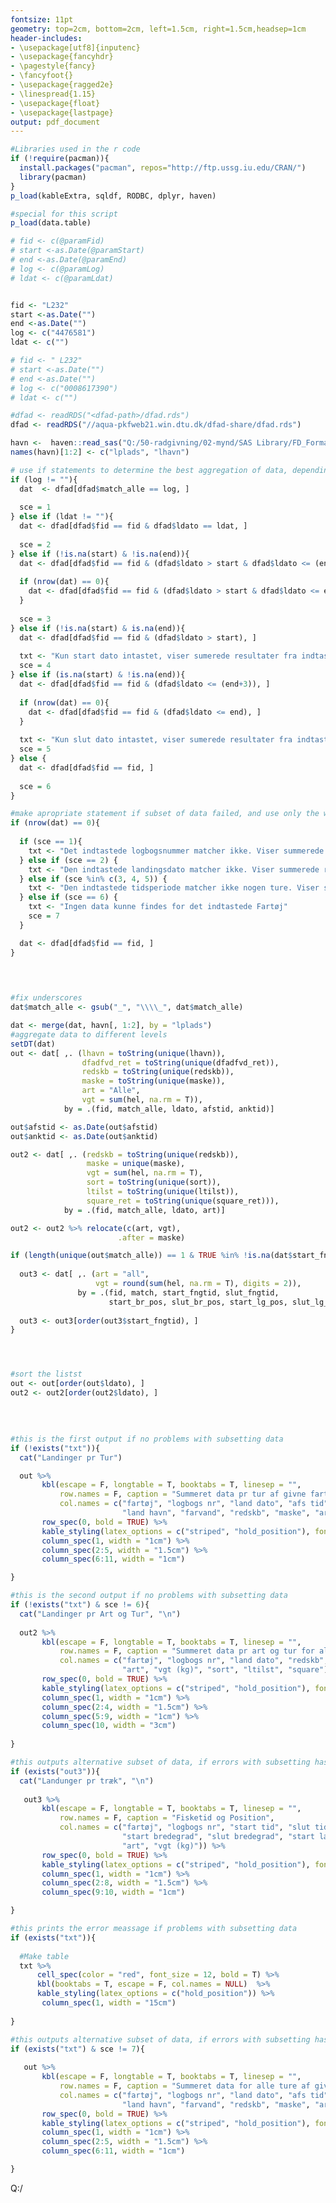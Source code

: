 ```yaml
---
fontsize: 11pt
geometry: top=2cm, bottom=2cm, left=1.5cm, right=1.5cm,headsep=1cm
header-includes:
- \usepackage[utf8]{inputenc}
- \usepackage{fancyhdr}
- \pagestyle{fancy}
- \fancyfoot{}
- \usepackage{ragged2e}
- \linespread{1.15}
- \usepackage{float}
- \usepackage{lastpage}
output: pdf_document
---
```


```r

#Libraries used in the r code
if (!require(pacman)){
  install.packages("pacman", repos="http://ftp.ussg.iu.edu/CRAN/")
  library(pacman)
}
p_load(kableExtra, sqldf, RODBC, dplyr, haven)

#special for this script
p_load(data.table)

```

```r

# fid <- c(@paramFid)
# start <-as.Date(@paramStart)
# end <-as.Date(@paramEnd)
# log <- c(@paramLog)
# ldat <- c(@paramLdat)


fid <- "L232"
start <-as.Date("")
end <-as.Date("")
log <- c("4476581")
ldat <- c("")

# fid <- " L232"
# start <-as.Date("")
# end <-as.Date("")
# log <- c("0008617390")
# ldat <- c("")

```

```r

#dfad <- readRDS("<dfad-path>/dfad.rds")
dfad <- readRDS("//aqua-pkfweb21.win.dtu.dk/dfad-share/dfad.rds")

havn <-  haven::read_sas("Q:/50-radgivning/02-mynd/SAS Library/FD_Format/lplads.sas7bdat")   
names(havn)[1:2] <- c("lplads", "lhavn")

```

```r
# use if statements to determine the best aggregation of data, depending on input, and make scenarios (sce) to output error and warning messages to the report
if (log != ""){
  dat  <- dfad[dfad$match_alle == log, ]
  
  sce = 1
} else if (ldat != ""){
  dat <- dfad[dfad$fid == fid & dfad$ldato == ldat, ]
  
  sce = 2
} else if (!is.na(start) & !is.na(end)){
  dat <- dfad[dfad$fid == fid & (dfad$ldato > start & dfad$ldato <= (end+3)), ]
  
  if (nrow(dat) == 0){
    dat <- dfad[dfad$fid == fid & (dfad$ldato > start & dfad$ldato <= end), ]
  }
  
  sce = 3
} else if (!is.na(start) & is.na(end)){
  dat <- dfad[dfad$fid == fid & (dfad$ldato > start), ]
  
  txt <- "Kun start dato intastet, viser sumerede resultater fra indtastede start dato til nyeste optegnelse fra fartøjet, angiv en slut dato for mere detaljerede resultater"
  sce = 4
} else if (is.na(start) & !is.na(end)){
  dat <- dfad[dfad$fid == fid & (dfad$ldato <= (end+3)), ]
  
  if (nrow(dat) == 0){
    dat <- dfad[dfad$fid == fid & (dfad$ldato <= end), ]
  }
  
  txt <- "Kun slut dato intastet, viser sumerede resultater fra indtastede slut dato til ældste optegnelse fra fartøjet, angiv en start dato for mere detaljerede resultater"
  sce = 5
} else {
  dat <- dfad[dfad$fid == fid, ]
  
  sce = 6
}

#make apropriate statement if subset of data failed, and use only the whole dataset.
if (nrow(dat) == 0){
  
  if (sce == 1){
    txt <- "Det indtastede logbogsnummer matcher ikke. Viser summerede resultater for alle ture af givne fartøj. Data er muligvis ikke kommet ind i systemet endu, prøv igen om et par dage"
  } else if (sce == 2) {
    txt <- "Den indtastede landingsdato matcher ikke. Viser summerede resultater for alle ture af givne fartøj. Prøv at indtaste en periode via \"start dato\" og \"slut dato\". Eventuelt er data ikke kommet ind i systemet endu, prøv igen om et par dage"
  } else if (sce %in% c(3, 4, 5)) {
    txt <- "Den indtastede tidsperiode matcher ikke nogen ture. Viser summerede resultater for alle ture af givne fartøj. Eventuelt er data ikke kommet ind i systemet endu, prøv igen om et par dage"
  } else if (sce == 6) {
    txt <- "Ingen data kunne findes for det indtastede Fartøj"
    sce = 7
  }

  dat <- dfad[dfad$fid == fid, ]
}

  
  

```


```r
#fix underscores
dat$match_alle <- gsub("_", "\\\\_", dat$match_alle) 

dat <- merge(dat, havn[, 1:2], by = "lplads")
#aggregate data to different levels
setDT(dat)
out <- dat[ ,. (lhavn = toString(unique(lhavn)),
                dfadfvd_ret = toString(unique(dfadfvd_ret)),
                redskb = toString(unique(redskb)),
                maske = toString(unique(maske)),
                art = "Alle", 
                vgt = sum(hel, na.rm = T)),
            by = .(fid, match_alle, ldato, afstid, anktid)]

out$afstid <- as.Date(out$afstid)
out$anktid <- as.Date(out$anktid)

out2 <- dat[ ,. (redskb = toString(unique(redskb)),
                 maske = unique(maske),
                 vgt = sum(hel, na.rm = T),
                 sort = toString(unique(sort)),
                 ltilst = toString(unique(ltilst)),
                 square_ret = toString(unique(square_ret))),
            by = .(fid, match_alle, ldato, art)]

out2 <- out2 %>% relocate(c(art, vgt), 
                        .after = maske)

if (length(unique(out$match_alle)) == 1 & TRUE %in% !is.na(dat$start_fngtid)){
  
  out3 <- dat[ ,. (art = "all",
                   vgt = round(sum(hel, na.rm = T), digits = 2)), 
               by = .(fid, match, start_fngtid, slut_fngtid, 
                      start_br_pos, slut_br_pos, start_lg_pos, slut_lg_pos)]
  
  out3 <- out3[order(out3$start_fngtid), ]
}




#sort the listst
out <- out[order(out$ldato), ]
out2 <- out2[order(out2$ldato), ]



```


\thispagestyle{empty}

\vspace*{1cm}

\textbf{\huge DFADS Søgning}

\vspace*{1.5cm}

\textcolor{gray}{\large Indtastede Oplysninger:}\
\begin{itemize}
  \item \textcolor{gray}{\large Fartøj: `r fid`}
  \item \textcolor{gray}{\large Start dato: `r start`}
  \item \textcolor{gray}{\large Slut dato: `r end`}
  \item \textcolor{gray}{\large Logbogsnummer: `r log`}
  \item \textcolor{gray}{\large landingsdato: `r ldat`}
\end{itemize}
\vspace*{2cm}

```r

#this is the first output if no problems with subsetting data
if (!exists("txt")){
  cat("Landinger pr Tur")

  out %>%
       kbl(escape = F, longtable = T, booktabs = T, linesep = "",
           row.names = F, caption = "Summeret data pr tur af givne fartøj",
           col.names = c("fartøj", "logbogs nr", "land dato", "afs tid", "ank tid",
                         "land havn", "farvand", "redskb", "maske", "art", "vgt (kg)")) %>%
       row_spec(0, bold = TRUE) %>%
       kable_styling(latex_options = c("striped", "hold_position"), font_size = 8) %>%
       column_spec(1, width = "1cm") %>%
       column_spec(2:5, width = "1.5cm") %>%
       column_spec(6:11, width = "1cm")

}
```

\vspace*{1cm}
```r

#this is the second output if no problems with subsetting data
if (!exists("txt") & sce != 6){
  cat("Landinger pr Art og Tur", "\n")
  
  out2 %>%
       kbl(escape = F, longtable = T, booktabs = T, linesep = "", 
           row.names = F, caption = "Summeret data pr art og tur for alle ture af givne fartøj",
           col.names = c("fartøj", "logbogs nr", "land dato", "redskb", "maske",
                         "art", "vgt (kg)", "sort", "ltilst", "square")) %>%
       row_spec(0, bold = TRUE) %>%
       kable_styling(latex_options = c("striped", "hold_position"), font_size = 8) %>%
       column_spec(1, width = "1cm") %>%
       column_spec(2:4, width = "1.5cm") %>%
       column_spec(5:9, width = "1cm") %>%
       column_spec(10, width = "3cm")
  
}
```

\vspace*{1cm}
```r
#this outputs alternative subset of data, if errors with subsetting has occured
if (exists("out3")){
  cat("Landunger pr træk", "\n")
  
   out3 %>%
       kbl(escape = F, longtable = T, booktabs = T, linesep = "", 
           row.names = F, caption = "Fisketid og Position",
           col.names = c("fartøj", "logbogs nr", "start tid", "slut tid", 
                         "start bredegrad", "slut bredegrad", "start længdegrad", "slut længdergrad",
                         "art", "vgt (kg)")) %>%
       row_spec(0, bold = TRUE) %>%
       kable_styling(latex_options = c("striped", "hold_position"), font_size = 8) %>%
       column_spec(1, width = "1cm") %>%
       column_spec(2:8, width = "1.5cm") %>%
       column_spec(9:10, width = "1cm")

}

```

\vspace*{1cm}
```r

#this prints the error meassage if problems with subsetting data
if (exists("txt")){
  
  #Make table
  txt %>% 
      cell_spec(color = "red", font_size = 12, bold = T) %>%
      kbl(booktabs = T, escape = F, col.names = NULL)  %>%  
      kable_styling(latex_options = c("hold_position")) %>%
       column_spec(1, width = "15cm")
  
}
```

\vspace*{1cm}
```r
#this outputs alternative subset of data, if errors with subsetting has occured
if (exists("txt") & sce != 7){
  
   out %>%
       kbl(escape = F, longtable = T, booktabs = T, linesep = "", 
           row.names = F, caption = "Summeret data for alle ture af givne fartøj",
           col.names = c("fartøj", "logbogs nr", "land dato", "afs tid", "ank tid",
                         "land havn", "farvand", "redskb", "maske", "art", "vgt (kg)")) %>%
       row_spec(0, bold = TRUE) %>%
       kable_styling(latex_options = c("striped", "hold_position"), font_size = 8) %>%
       column_spec(1, width = "1cm") %>%
       column_spec(2:5, width = "1.5cm") %>%
       column_spec(6:11, width = "1cm")

}
```

Q:/